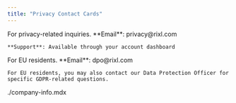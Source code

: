 ```yaml
---
title: "Privacy Contact Cards"
---
```


<Columns cols={3}>
  <Card title="General Privacy Questions">
    For privacy-related inquiries.
    **Email**: privacy@rixl.com

    **Support**: Available through your account dashboard
  </Card>

  <Card title="EU Data Protection Officer">
    For EU residents.
    **Email**: dpo@rixl.com

    For EU residents, you may also contact our Data Protection Officer for specific GDPR-related questions.
  </Card>

  <include>./company-info.mdx</include>
</Columns>
